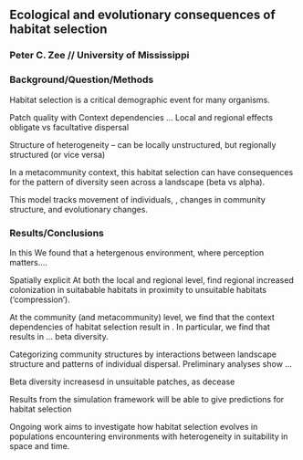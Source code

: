 ## Ecological and evolutionary consequences of habitat selection
### Peter C. Zee // University of Mississippi

### Background/Question/Methods
Habitat selection is a critical demographic event for many organisms.  

Patch quality with
Context dependencies ...
Local and regional effects
obligate vs facultative dispersal

Structure of heterogeneity -- can be locally unstructured, but regionally structured (or vice versa)

In a metacommunity context, this habitat selection can have consequences for the pattern of diversity seen across a landscape (beta vs alpha).

This model tracks movement of individuals, , changes in community structure, and evolutionary changes.





### Results/Conclusions ##
In this
We found that a hetergenous environment, where perception matters....

Spatially explicit
At both the local and regional level,  find regional 
increased colonization in suitabable habitats in proximity to unsuitable habitats ('compression').

At the community (and metacommunity) level, we find that the context dependencies of habitat selection result in . In particular, we find that results in ... beta diversity.

Categorizing community structures by interactions between landscape structure and patterns of individual dispersal. Preliminary analyses show ...

Beta diversity increasesd in unsuitable patches, as decease

Results from the simulation framework will be able to give predictions for habitat selection

Ongoing work aims to investigate how habitat selection evolves in populations encountering environments with heterogeneity in suitability in space and time.




<!--
The body of the abstract is up to 400 words, split between the two sections (up to 200 words each): Background/Question/Methods, in which the objective of the study is clearly identified and the methods are described; and Results/Conclusions, in which specific results of the study are explicitly reported and their implications for ecology are briefly discussed.
The abstract must report specific results. The results may be preliminary but they may not be vague. Abstracts without explicitly stated results will be rejected.
It is understandable that abstracts describing non-traditional work may lack quantitative data; however, it is still expected that the abstract will address some question and have a “take-home message” describing specific findings.
-->